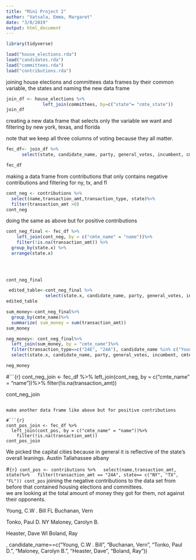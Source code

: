 ```yaml
---
title: "Mini Project 2"
author: "Vatsala, Emma, Margaret"
date: "3/8/2019"
output: html_document
---
```


```r
library(tidyverse)
```

```r
load("house_elections.rda")
load("candidates.rda")
load("committees.rda")
load("contributions.rda")
```


joining house elections and committees data frames by their common variable, the states and naming the new data frame

```r
join_df <- house_elections %>%
              left_join(committees, by=c("state"= "cmte_state"))
join_df
```

creating a new data frame that selects only the variable we want and filtering by new york, texas, and florida

note that we keep all three columns of voting because they all matter. 

```r
fec_df<- join_df %>%
      select(state, candidate_name, party, general_votes, incumbent, cmte_name)

fec_df
```

making a data frame from contributions that only contains negative contributions and filtering for ny, tx, and fl
```r
cont_neg <- contributions %>%
  select(name,transaction_amt,transaction_type, state)%>%
  filter(transaction_amt >0)
cont_neg
```
 doing the same as above but for positive contributions

```r
cont_neg_final <- fec_df %>%
    left_join(cont_neg, by = c("cmte_name" = "name"))%>%
    filter(!is.na(transaction_amt)) %>%
  group_by(state.x) %>%
  arrange(state.x)

  
 

cont_neg_final
```


```r
 edited_table<-cont_neg_final %>%
               select(state.x, candidate_name, party, general_votes, incumbent)
edited_table
```

```r
sum_money<-cont_neg_final%>%
  group_by(cmte_name)%>%
  summarize( sum_money = sum(transaction_amt))
sum_money
```

```r
neg_money<- cont_neg_final%>%
  left_join(sum_money, by = "cmte_name")%>%
  filter(transaction_type==c("24E", "24A"), candidate_name %in% c("Young, C.W . Bill", "Buchanan, Vern","Tonko, Paul D.", "Maloney, Carolyn B.", "Heaster, Dave"))%>%
  select(state.x, candidate_name, party, general_votes, incumbent, cmte_name, transaction_amt, transaction_type, sum_money)

neg_money
```







#```{r}
cont_neg_join <- fec_df %>%
  left_join(cont_neg, by = c("cmte_name" = "name"))%>%
  filter(!is.na(transaction_amt))

cont_neg_join
```

make another data frame like above but for positive contributions

#```{r}
cont_pos_join <- fec_df %>%
  left_join(cont_pos, by = c("cmte_name" = "name"))%>%
    filter(!is.na(transaction_amt))
cont_pos_join
```
  
We picked the capital cities because in general it is reflective of the state's overall leanings. 
Austin
Tallahassee
albany

#```{r}
cont_pos <- contributions %>%
  select(name,transaction_amt, state)%>%
  filter(transaction_amt == "24A", state== c("NY", "TX", "FL"))
cont_pos
```
joining the negative contributions to the data set from before that contained housing elections and committees.  
we are looking at the total amount of money they got for them, not against their opponents. 

Young, C.W . Bill FL
Buchanan, Vern

Tonko, Paul D. NY
Maloney, Carolyn B.

Heaster, Dave WI
Boland, Ray


, candidate_name==c("Young, C.W . Bill", "Buchanan, Vern", "Tonko, Paul D.", "Maloney, Carolyn B.", "Heaster, Dave", "Boland, Ray"))

